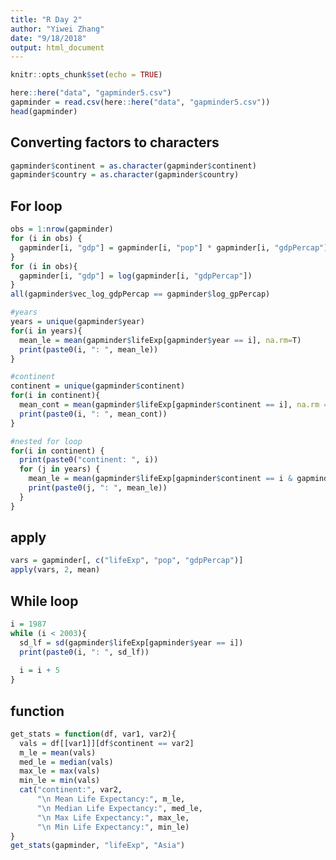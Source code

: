```yaml
---
title: "R Day 2"
author: "Yiwei Zhang"
date: "9/18/2018"
output: html_document
---
```


```r
knitr::opts_chunk$set(echo = TRUE)
```

```r
here::here("data", "gapminder5.csv")
gapminder = read.csv(here::here("data", "gapminder5.csv"))
head(gapminder)
```
## Converting factors to characters
```r
gapminder$continent = as.character(gapminder$continent)
gapminder$country = as.character(gapminder$country)
```
## For loop
```r
obs = 1:nrow(gapminder)
for (i in obs) {
  gapminder[i, "gdp"] = gapminder[i, "pop"] * gapminder[i, "gdpPercap"]
}
for (i in obs){
  gapminder[i, "gdp"] = log(gapminder[i, "gdpPercap"])
}
all(gapminder$vec_log_gdpPercap == gapminder$log_gpPercap)
```

```r
#years
years = unique(gapminder$year)
for(i in years){
  mean_le = mean(gapminder$lifeExp[gapminder$year == i], na.rm=T)
  print(paste0(i, ": ", mean_le))
}

#continent
continent = unique(gapminder$continent)
for(i in continent){
  mean_cont = mean(gapminder$lifeExp[gapminder$continent == i], na.rm = T)
  print(paste0(i, ": ", mean_cont))
}

#nested for loop
for(i in continent) {
  print(paste0("continent: ", i))
  for (j in years) {
    mean_le = mean(gapminder$lifeExp[gapminder$continent == i & gapminder$year == j], na.rm=T)
    print(paste0(j, ": ", mean_le))
  }
}

```

## apply
```r
vars = gapminder[, c("lifeExp", "pop", "gdpPercap")]
apply(vars, 2, mean)
```
## While loop
```r
i = 1987
while (i < 2003){
  sd_lf = sd(gapminder$lifeExp[gapminder$year == i])
  print(paste0(i, ": ", sd_lf))
  
  i = i + 5
}
```

## function
```r
get_stats = function(df, var1, var2){
  vals = df[[var1]][df$continent == var2]
  m_le = mean(vals)
  med_le = median(vals)
  max_le = max(vals)
  min_le = min(vals)
  cat("continent:", var2,
      "\n Mean Life Expectancy:", m_le,
      "\n Median Life Expectancy:", med_le,
      "\n Max Life Expectancy:", max_le,
      "\n Min Life Expectancy:", min_le)
}
get_stats(gapminder, "lifeExp", "Asia")
```

















